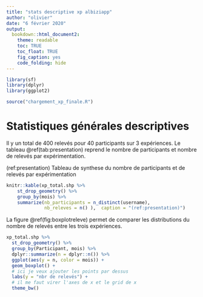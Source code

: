 ```yaml
---
title: "stats descriptive xp albiziapp"
author: "olivier"
date: "6 février 2020"
output: 
  bookdown::html_document2:
    theme: readable
    toc: TRUE
    toc_float: TRUE
    fig_caption: yes
    code_folding: hide
---
```

```r
library(sf)
library(dplyr)
library(ggplot2)

source("chargement_xp_finale.R")
```


# Statistiques générales descriptives

Il y un total de 400 relevés pour 40 participants sur 3 expériences. Le tableau \@ref(tab:presentation) reprend le nombre de participants et nombre de relevés par expérimentation.  

(ref:presentation) Tableau de synthese du nombre de participants et de relevés par expérimentation

```r
knitr::kable(xp_total.shp %>% 
    st_drop_geometry() %>% 
    group_by(mois) %>% 
    summarize(nb_participants = n_distinct(username),
              nb_releves = n() ),  caption = "(ref:presentation)")

```

La figure \@ref(fig:boxplotreleve) permet de comparer les distributions du nombre de relevés entre les trois expériences. 

```r
xp_total.shp %>% 
  st_drop_geometry() %>% 
  group_by(Participant, mois) %>% 
  dplyr::summarize(n = dplyr::n()) %>% 
  ggplot(aes(y = n, color = mois)) +
  geom_boxplot() + 
  # ici je veux ajouter les points par dessus
  labs(y = "nbr de relevés") +
  # il me faut virer l'axes de x et le grid de x
  theme_bw() 
```

